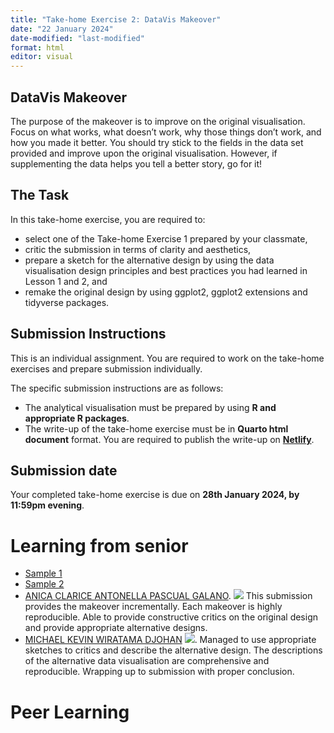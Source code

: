 ```yaml
---
title: "Take-home Exercise 2: DataVis Makeover"
date: "22 January 2024"
date-modified: "last-modified"
format: html
editor: visual
---
```


::: callout-important
## DataVis Makeover
The purpose of the makeover is to improve on the original visualisation. Focus on what works, what doesn’t work, why those things don’t work, and how you made it better. You should try stick to the fields in the data set provided and improve upon the original visualisation. However, if supplementing the data helps you tell a better story, go for it!
:::

## The Task

In this take-home exercise, you are required to:

-   select one of the Take-home Exercise 1 prepared by your classmate,
-   critic the submission in terms of clarity and aesthetics,
-   prepare a sketch for the alternative design by using the data visualisation design principles and best practices you had learned in Lesson 1 and 2, and
-   remake the original design by using ggplot2, ggplot2 extensions and tidyverse packages.

## Submission Instructions

This is an individual assignment. You are required to work on the take-home exercises and prepare submission individually.

The specific submission instructions are as follows:

-   The analytical visualisation must be prepared by using **R and appropriate R packages**.
-   The write-up of the take-home exercise must be in **Quarto html document** format. You are required to publish the write-up on [**Netlify**](https://www.netlify.com/).

## Submission date

Your completed take-home exercise is due on **28th January 2024, by 11:59pm evening**.

# Learning from senior

-   [Sample 1](https://leslielong-da.netlify.app/posts/2022-04-25-takehome2/)
-   [Sample 2](https://raveenaclr.netlify.app/th_ex/th_ex2.html)
-   [ANICA CLARICE ANTONELLA PASCUAL GALANO](https://acapvisualano.netlify.app/take-home_ex/take-home_ex2/take-home_ex2). ![](img/thumbup1.jpg) This submission provides the makeover incrementally. Each makeover is highly reproducible. Able to provide constructive critics on the original design and provide appropriate alternative designs.
-   [MICHAEL KEVIN WIRATAMA DJOHAN](https://isss608-michaeldj.netlify.app/take-home_ex/take-home_ex02/take-home_ex02) ![](img/thumbup1.jpg). Managed to use appropriate sketches to critics and describe the alternative design. The descriptions of the alternative data visualisation are comprehensive and reproducible. Wrapping up to submission with proper conclusion.

# Peer Learning



